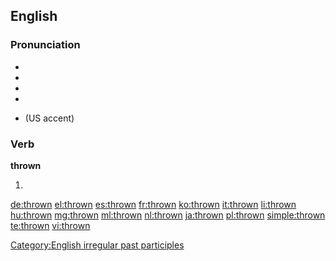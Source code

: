 ==English==

===Pronunciation===
* {{IPA|/θrəʊn/}}
* {{audio|en-us-thrown.ogg|Audio (US)}}
* {{audio|En-uk-thrown.ogg|Audio (UK)}}
* {{rhymes|əʊn}}
* {{homophones|throne}} (US accent)

===Verb===
'''thrown'''

# {{past participle of|throw}}

[[Category:English irregular past participles]]

[[de:thrown]]
[[el:thrown]]
[[es:thrown]]
[[fr:thrown]]
[[ko:thrown]]
[[it:thrown]]
[[li:thrown]]
[[hu:thrown]]
[[mg:thrown]]
[[ml:thrown]]
[[nl:thrown]]
[[ja:thrown]]
[[pl:thrown]]
[[simple:thrown]]
[[te:thrown]]
[[vi:thrown]]